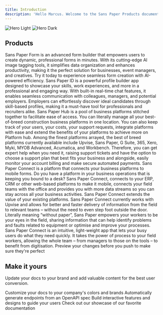 ```yaml
---
title: Introduction
description: 'Hello Marcus. Welcome to the Sans Paper Products documentation'
---
```


<img
  className="block dark:hidden"
  src="/images/home page.png"
  alt="Hero Light"
/>
<img
  className="hidden dark:block"
  src="/images/home page.png"
  alt="Hero Dark"
/>

## Products

<CardGroup cols={2}>
  <Card
    title="Sans Paper Form"
    icon="paper-plane"
    href="/spform"
  >
    Sans Paper Form is an advanced form builder that empowers users to create dynamic, professional forms in minutes. With its cutting-edge AI image tagging tools, it simplifies data organization and enhances productivity, making it the perfect solution for businesses, event managers, and creatives. Try it today to experience seamless form creation with AI-powered efficiency.
  </Card>
  <Card
    title="Sans Paper ID"
    icon="paper-plane"
    href="/SansPaperID"
  >
    Sans Paper ID is a powerful profile builder app designed to showcase your skills, work experiences, and more in a professional and engaging way. With built-in real-time chat features, it enables seamless communication with colleagues, managers, and potential employers. Employers can effortlessly discover ideal candidates through skill-based profiles, making it a must-have tool for professionals and recruiters alike.
  </Card>
   <Card
    title="Sans Paper Hub"
    icon="paper-plane"
    href="/sphub"
  >
    Sans Paper Hub is a pool of business platforms stitched together to facilitate ease of access. You can literally manage all your best-of-breed construction business platforms in one location. You can also keep track of your users, your costs, your support requests, integrate platforms with ease and extend the benefits of your platforms to achieve more on Platform hub. 
Among the finest platforms arrayed, the best of breed platforms currently available include Upvise, Sans Paper, G Suite, 365, Xero, Myki, MYOB Advanced, Acumatica, and Workbench. 
Therefore, you can get expert help when you need it, raising support tickets and have the option to choose a support plan that best fits your business and alongside, easily monitor your account billing and make secure automated payments.

  </Card>
   <Card
    title="Sans Paper Connect"
    icon="paper-plane"
    href="/spconnect"
  >
    Sans Paper Connect is a platform that connects your business platforms to mobile forms. Do you have a platform in your business operations that is keeping you bound to a desk? Sans Paper Connect, connects to your ERP, CRM or other web-based platforms to make it mobile, connects your field teams with the office and provides you with more data streams so you can stay across all your business activities. Sans Paper Connect extends the value of your existing platforms. Sans Paper Connect currently works with Upvise and allows for better and faster delivery of information from the field to relevant teams – without the need to even step foot outside the door. Literally meaning “without paper”, Sans Paper empowers your workers to be your eyes in the field, sharing information that can help identify problems and faults related to equipment or optimise and improve your processes. Sans Paper Connect is an intuitive, light-weight app that lets your busy users do what they need quickly. It takes the power of process to your field workers, allowing the whole team – from managers to those on the tools – to benefit from digitisation.
  </Card>
  <Card
    title="Preview Changes"
    icon="image"
    href="https://mintlify.com/docs/development"
  >
    Preview your changes before you push to make sure they're perfect
  </Card>
  
</CardGroup>

## Make it yours

Update your docs to your brand and add valuable content for the best user conversion.

<CardGroup cols={2}>
  <Card
    title="Customize Style"
    icon="palette"
    href="https://mintlify.com/docs/settings/global"
  >
    Customize your docs to your company's colors and brands
  </Card>
  <Card
    title="Reference APIs"
    icon="code"
    href="https://mintlify.com/docs/api-playground/openapi"
  >
    Automatically generate endpoints from an OpenAPI spec
  </Card>
  <Card
    title="Add Components"
    icon="screwdriver-wrench"
    href="https://mintlify.com/docs/components/accordion"
  >
    Build interactive features and designs to guide your users
  </Card>
  <Card
    title="Get Inspiration"
    icon="stars"
    href="https://mintlify.com/showcase"
  >
    Check out our showcase of our favorite documentation
  </Card>
</CardGroup>
